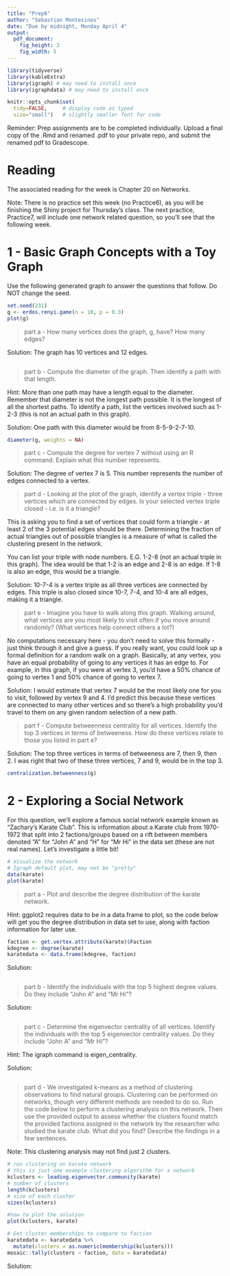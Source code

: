 ```yaml
---
title: "Prep6"
author: "Sebastian Montesinos"
date: "Due by midnight, Monday April 4"
output: 
  pdf_document:
    fig_height: 3
    fig_width: 5
---
```


```r
library(tidyverse)
library(kableExtra)
library(igraph) # may need to install once
library(igraphdata) # may need to install once

knitr::opts_chunk$set(
  tidy=FALSE,     # display code as typed
  size="small")   # slightly smaller font for code
```

Reminder: Prep assignments are to be completed individually. Upload a final copy of the .Rmd and renamed .pdf to your private repo, and submit the renamed pdf to Gradescope. 

# Reading

The associated reading for the week is Chapter 20 on Networks. 

Note: There is no practice set this week (no Practice6), as you will be finishing the Shiny project for Thursday's class. The next practice, Practice7, will include one network related question, so you'll see that the following week. 

\newpage

# 1 - Basic Graph Concepts with a Toy Graph

Use the following generated graph to answer the questions that follow. Do NOT change the seed.

```r
set.seed(231)
g <- erdos.renyi.game(n = 10, p = 0.3)
plot(g)
```

> part a - How many vertices does the graph, g, have? How many edges?

Solution: The graph has 10 vertices and 12 edges.

```r

```

> part b - Compute the diameter of the graph. Then identify a path with that length. 

Hint: More than one path may have a length equal to the diameter. Remember that diameter is not the longest path possible. It is the longest of all the shortest paths. To identify a path, list the vertices involved such as 1-2-3 (this is not an actual path in this graph).

Solution: One path with this diameter would be from 8-5-9-2-7-10.

```r
diameter(g, weights = NA)
```

> part c - Compute the degree for vertex 7 without using an R command. Explain what this number represents.

Solution: The degree of vertex 7 is 5. This number represents the number of edges connected to a vertex.


> part d - Looking at the plot of the graph, identify a vertex triple - three vertices which are connected by edges. Is your selected vertex triple closed - i.e. is it a triangle? 

This is asking you to find a set of vertices that could form a triangle - at least 2 of the 3 potential edges should be there. Determining the fraction of actual triangles out of possible triangles is a measure of what is called the clustering present in the network. 

You can list your triple with node numbers. E.G. 1-2-8 (not an actual triple in this graph). The idea would be that 1-2 is an edge and 2-8 is an edge. If 1-8 is also an edge, this would be a triangle. 

Solution: 10-7-4 is a vertex triple as all three vertices are connected by edges. This triple is also closed since 10-7, 7-4, and 10-4 are all edges, making it a triangle.




> part e - Imagine you have to walk along this graph. Walking around, what vertices are you most likely to visit often if you move around randomly? (What vertices help connect others a lot?)

No computations necessary here - you don't need to solve this formally - just think through it and give a guess. If you really want, you could look up a formal definition for a random walk on a graph. Basically, at any vertex, you have an equal probability of going to any vertices it has an edge to. For example, in this graph, if you were at vertex 3, you'd have a 50% chance of going to vertex 1 and 50% chance of going to vertex 7. 

Solution: I would estimate that vertex 7 would be the most likely one for you to visit, followed by vertex 9 and 4. I'd predict this because these vertices are connected to many other vertices and so there's a high probability you'd travel to them on any given random selection of a new path.


> part f - Compute betweenness centrality for all vertices. Identify the top 3 vertices in terms of betweeness. How do these vertices relate to those you listed in part e?

Solution: The top three vertices in terms of betweeness are 7, then 9, then 2. I was right that two of these three vertices, 7 and 9, would be in the top 3.

```r
centralization.betweenness(g)
```



<!-- Remember to commit and push as you go! -->

\newpage


# 2 - Exploring a Social Network 

For this question, we'll explore a famous social network example known as "Zachary's Karate Club". This is information about a Karate club from 1970-1972 that split into 2 factions/groups based on a rift between members denoted "A" for "John A" and "H" for "Mr Hi" in the data set (these are not real names). Let's investigate a little bit!

```r
# Visualize the network
# Igraph default plot, may not be "pretty"
data(karate)
plot(karate)
```

> part a - Plot and describe the degree distribution of the karate network.

Hint: ggplot2 requires data to be in a data.frame to plot, so the code below will get you the degree distribution in data set to use, along with faction information for later use.

```r
faction <- get.vertex.attribute(karate)$Faction
kdegree <- degree(karate)
karatedata <- data.frame(kdegree, faction)
```

Solution:

```r

```


> part b - Identify the individuals with the top 5 highest degree values. Do they include "John A" and "Mr Hi"?

Solution:

```r

```

> part c - Determine the eigenvector centrality of all vertices. Identify the individuals with the top 5 eigenvector centrality values. Do they include "John A" and "Mr Hi"?

Hint: The igraph command is eigen_centrality. 

Solution:

```r

```

> part d - We investigated k-means as a method of clustering observations to find natural groups. Clustering can be performed on networks, though very different methods are needed to do so. Run the code below to perform a clustering analysis on this network. Then use the provided output to assess whether the clusters found match the provided factions assigned in the network by the researcher who studied the karate club. What did you find? Describe the findings in a few sentences. 

Note: This clustering analysis may not find just 2 clusters. 

```r
# run clustering on karate network
# this is just one example clustering algorithm for a network
kclusters <- leading.eigenvector.community(karate)
# number of clusters
length(kclusters)
# size of each cluster
sizes(kclusters)

#how to plot the solution
plot(kclusters, karate) 

# Get cluster memberships to compare to faction
karatedata <- karatedata %>%
  mutate(clusters = as.numeric(membership(kclusters)))
mosaic::tally(clusters ~ faction, data = karatedata)
```

Solution:






<!--
Remember to do the final commit + push, this time including your renamed pdf, and upload to Gradescope.
-->
